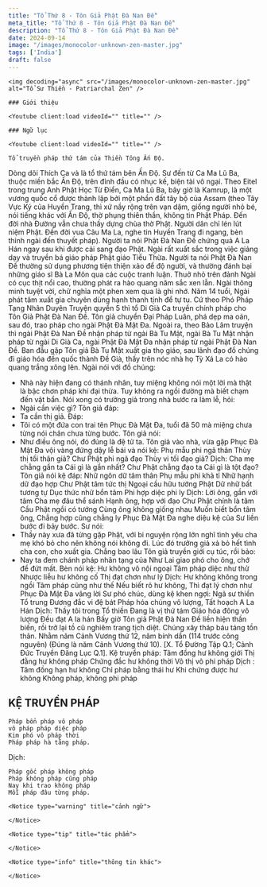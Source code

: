 ```yaml
---
title: "Tổ Thứ 8 - Tôn Giả Phật Đà Nan Đề"
meta_title: "Tổ Thứ 8 - Tôn Giả Phật Đà Nan Đề"
description: "Tổ Thứ 8 - Tôn Giả Phật Đà Nan Đề"
date: 2024-09-14
image: "/images/monocolor-unknown-zen-master.jpg"
tags: ['India']
draft: false
---
```


<div className="grid xl:grid-cols-8 lg:grid-cols-8 md:grid-cols-2 sm:grid-cols-2 xs:grid-cols-1 gap-8 bg-body dark:bg-darkmode-body">

  <div className="lg:col-span-3 md:col-span-1">

    <img decoding="async" src="/images/monocolor-unknown-zen-master.jpg" alt="Tổ Sư Thiền - Patriarchal Zen" />

    ### Giới thiệu

    <Youtube client:load videoId="" title="" />



  </div>

  <div className="lg:col-span-5 md:col-span-1">

    ### Ngữ lục

    <Youtube client:load videoId="" title="" />

    Tổ truyền pháp thứ tám của Thiền Tông Ấn Độ.
Dòng dõi Thích Ca và là tổ thứ tám bên Ấn Độ. Sư đến từ Ca Ma Lũ Ba, thuộc miền bắc Ấn Độ, trên đỉnh đầu có nhục kế, biện tài vô ngại. Theo Eitel trong trung Anh Phật Học Từ Điển, Ca Ma Lũ Ba, bây giờ là Kamrup, là một vương quốc cổ được thành lập bởi một phần đất tây bộ của Assam (theo Tây Vực Ký của Huyền Trang, thì xứ nầy rộng trên vạn dậm, giống người nhỏ bé, nói tiếng khác với Ấn Độ, thờ phụng thiên thần, không tin Phật Pháp. Đến đời nhà Đường vẫn chưa thấy dựng chùa thờ Phật. Người dân chỉ lén lút niệm Phật. Đến đời vua Câu Ma La, nghe tin Huyền Trang đi ngang, bèn thỉnh ngài đến thuyết pháp). Người ta nói Phật Đà Nan Đề chứng quả A La Hán ngay sau khi được cải sang đạo Phật. Ngài rất xuất sắc trong việc giảng dạy và truyền bá giáo pháp Phật giáo Tiểu Thừa. Người ta nói Phật Đà Nan Đề thường sử dụng phương tiện thiện xảo để độ người, và thường đánh bại những giáo sĩ Bà La Môn qua các cuộc tranh luận.
Thuở nhỏ trên đảnh Ngài có cục thịt nổi cao, thường phát ra hào quang năm sắc xen lẫn. Ngài thông minh tuyệt vời, chữ nghĩa một phen xem qua là ghi nhớ. Năm 14 tuổi, Ngài phát tâm xuất gia chuyên dùng hạnh thanh tịnh để tự tu.
Cứ theo Phó Pháp Tạng Nhân Duyên Truyện quyển 5 thì tổ Di Già Ca truyền chính pháp cho Tôn Giả Phật Đà Nan Đề. Tôn giả chuyển Đại Pháp Luân, phá dẹp ma oán, sau đó, trao pháp cho ngài Phật Đà Mật Đa.
Ngoài ra, theo Bảo Lâm truyện thì ngài Phật Đà Nan Đề nhận pháp từ ngài Bà Tu Mật, ngài Bà Tu Mật nhận pháp từ ngài Di Già Ca, ngài Phật Đà Mật Đa nhận pháp từ ngài Phật Đà Nan Đề.
Ban đầu gặp Tôn giả Bà Tu Mật xuất gia thọ giáo, sau lãnh đạo đồ chúng đi giáo hóa đến quốc thành Đề Già, thấy trên nóc nhà họ Tỳ Xá La có hào quang trắng xông lên. Ngài nói với đồ chúng:
- Nhà này hiện đang có thánh nhân, tuy miệng không nói một lời mà thật là bậc chơn pháp khí đại thừa. Tuy không ra ngồi đường mà biết chạm đến vật bẩn.
  Nói xong có trưởng giả trong nhà bước ra làm lễ, hỏi:
- Ngài cần việc gì?
  Tôn giả đáp:
- Ta cần thị giả.
  Đáp:
- Tôi có một đứa con trai tên Phục Đà Mật Đa, tuổi đã 50 mà miệng chưa từng nói chân chưa từng bước.
  Tôn giả nói:
- Như điều ông nói, đó đúng là đệ tử ta.
  Tôn giả vào nhà, vừa gặp Phục Đà Mật Đa vội vàng đứng dậy lễ bái và nói kệ:
  Phụ mẫu phi ngã thân
  Thùy thị tối thân giả?
  Chư Phật phi ngã đạo
  Thùy vi tối đạo giả?
  Dịch:
  Cha mẹ chẳng gần ta
  Cái gì là gần nhất?
  Chư Phật chẳng đạo ta
  Cái gì là tột đạo?
  Tôn giả nói kệ đáp:
  Nhữ ngôn dữ tâm thân
  Phụ mẫu phi khả tỉ
  Nhữ hạnh dữ đạo hợp
  Chư Phật tâm tức thị
  Ngoại cầu hữu tướng Phật
  Dữ nhữ bất tương tự
  Dục thức nhữ bổn tâm
  Phi hợp diệc phi ly
  Dịch:
  Lời ông, gần với tâm
  Cha mẹ đâu thể sánh
  Hạnh ông, hợp với đạo
  Chư Phật chính là tâm
  Cầu Phật ngồi có tướng
  Cùng ông không giống nhau
  Muốn biết bổn tâm ông,
  Chẳng hợp cũng chẳng ly
  Phục Đà Mật Đa nghe diệu kệ của Sư liền bước đi bảy bước. Sư nói:
- Thầy này xưa đã từng gặp Phật, với bi nguyện rộng lớn nghĩ tình yêu cha mẹ khó bỏ cho nên không nói không đi.
  Lúc đó trưởng giả xả bỏ hết tình cha con, cho xuất gia. Chẳng bao lâu Tôn giả truyền giới cụ túc, rồi bảo:
- Nay ta đem chánh pháp nhãn tạng của Như Lai giao phó cho ông, chớ để đứt mất.
  Bèn nói kệ:
  Hư không vô nội ngoại
  Tâm pháp diệc như thử
  Nhược liễu hư không cố
  Thị đạt chơn như lý
  Dịch:
  Hư không không trong ngồi
  Tâm pháp cũng như thế
  Nếu biết rõ hư không,
  Thì đạt lý chơn như
  Phục Đà Mật Đa vâng lời Sư phó chúc, dùng kệ khen ngợi:
  Ngã sư thiền Tổ trung
  Đương đắc vi đệ bát
  Pháp hóa chúng vô lượng,
  Tất hoạch A La Hán
  Dịch:
  Thầy tôi trong Tổ thiền
  Đang là vị thứ tám
  Giáo hóa đông vô lượng
  Đều đạt A la hán
  Bấy giờ Tôn giả Phật Đà Nan Đề liền hiện thần biến, rồi trở lại tồ cũ nghiêm trang tịch diệt. Chúng xây tháp báu táng tồn thân.
  Nhằm năm Cảnh Vương thứ 12, năm bính dần (114 trước công nguyên) (Đúng là năm Cảnh Vương thứ 10).
  [X. Tổ Đường Tập Q.1; Cảnh Đức Truyền Đăng Lục Q.1].
  Kệ truyền pháp:
  Tâm đồng hư không giới
  Thị đằng hư không pháp
  Chứng đắc hư không thời
  Vô thị vô phi pháp
  Dịch :
  Tâm đồng hạn hư không
  Chỉ pháp bằng thái hư
  Khi chứng được hư không
  Không pháp, không phi pháp

<h2>KỆ TRUYỀN PHÁP</h2>

    Pháp bổn pháp vô pháp
    vô pháp pháp diệc pháp
    Kim phó vô pháp thời
    Pháp pháp hà tằng pháp.

Dịch:

    Pháp gốc pháp không pháp
    Pháp không pháp cũng pháp
    Nay khi trao không pháp
    Mỗi pháp đâu từng pháp.

    <Notice type="warning" title="cảnh ngữ">

    </Notice>

    <Notice type="tip" title="tác phẩm">

    </Notice>

    <Notice type="info" title="thông tin khác">

    </Notice>

  </div>

</div>
